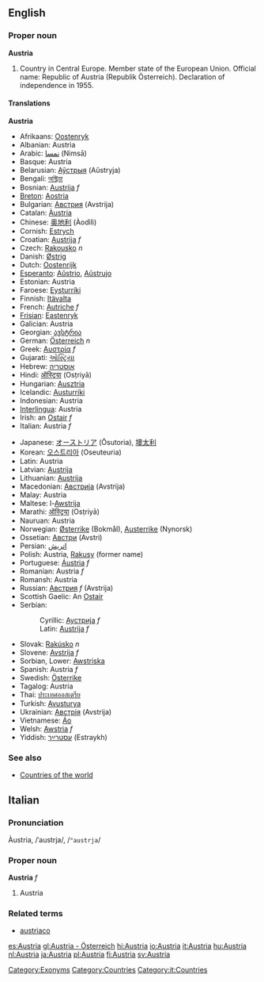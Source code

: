 {{wikipedia}}
==English==

===Proper noun===
'''Austria'''

# Country in Central Europe. Member state of the European Union. Official name: Republic of Austria (Republik Österreich). Declaration of independence in 1955.

====Translations====
<!--DefA-->'''Austria'''
{{top}}
*Afrikaans: [[Oostenryk]]
*Albanian: Austria
*Arabic: [[نمسا]] (Nimsā)
*Basque: Austria
*Belarusian: [[Аўстрыя]] (Aŭstryja)
*Bengali: [[অস্ট্রিয়া]]
*Bosnian: [[Austrija]] ''f''
*[[Breton]]: [[Aostria]]
*Bulgarian: [[Австрия]] (Avstrija)
*Catalan: [[Àustria]]
*Chinese: [[奥地利]] (Àodìlì)
*Cornish: [[Estrych]]
*Croatian: [[Austrija]] ''f''
*Czech: [[Rakousko]] ''n''
*Danish: [[Østrig]]
*Dutch: [[Oostenrijk]]
*[[Esperanto]]: [[Aŭstrio]], [[Aŭstrujo]]
*Estonian: Austria
*Faroese: [[Eysturríki]]
*Finnish: [[Itävalta]]
*French: [[Autriche]] ''f''
*[[Frisian]]: [[Eastenryk]]
*Galician: Austria
*Georgian: [[ავსტრია]]
*German: [[Österreich]] ''n''
*Greek: [[Αυστρία]] ''f''
*Gujarati: [[ઓસ્ટ્રિયા]]
*Hebrew: [[אוסטריה]]
*Hindi: [[ऑस्ट्रिया]] (Osṭriyā)
*Hungarian: [[Ausztria]]
*Icelandic: [[Austurríki]]
*Indonesian: Austria
*[[Interlingua]]: Austria
*Irish: an [[Ostair]] ''f''
*Italian: Austria ''f''
{{mid}}
*Japanese: [[オーストリア]] (Ōsutoria), [[墺太利]]
*Korean: [[오스트리아]] (Oseuteuria)
*Latin: Austria
*Latvian: [[Austrija]]
*Lithuanian: [[Austrija]]
*Macedonian: [[Австрија]] (Avstrija)
*Malay: Austria
*Maltese: l-[[Awstrija]]
*Marathi: [[ऑस्ट्रिया]] (Osṭriyā)
*Nauruan: Austria
*Norwegian: [[Østerrike]] (Bokmål), [[Austerrike]] (Nynorsk)
*Ossetian: [[Австри]] (Avstri)
*Persian: [[اتریش]]
*Polish: Austria, [[Rakusy]] (former name)
*Portuguese: [[Áustria]] ''f''
*Romanian: Austria ''f''
*Romansh: Austria
*Russian: [[Австрия]] ''f'' (Avstrija)
*Scottish Gaelic: An [[Ostair]]
*Serbian:
*:Cyrillic: [[Аустрија]] ''f''
*:Latin: [[Austrija]] ''f''
*Slovak: [[Rakúsko]] ''n''
*Slovene: [[Avstrija]] ''f''
*Sorbian, Lower: [[Awstriska]]
*Spanish: Austria ''f''
*Swedish: [[Österrike]]
*Tagalog: Austria
*Thai: [[ประเทศออสเตรีย]]
*Turkish: [[Avusturya]]
*Ukrainian: [[Австрія]] (Avstrija)
*Vietnamese: [[Áo]]
*Welsh: [[Awstria]] ''f''
*Yiddish: [[עסטרײַך]] (Estraykh)
{{bottom}}

===See also===
*[[Countries of the world]]

[[Category:Exonyms]]
[[Category:Countries]]

==Italian==
===Pronunciation===
Àustria, /ˈaustrja/, /<tt>"austrja</tt>/

===Proper noun===
'''Austria''' ''f''

# Austria

===Related terms===
*[[austriaco]]

[[Category:it:Countries]]

[[es:Austria]]
[[gl:Austria - Österreich]]
[[hi:Austria]]
[[io:Austria]]
[[it:Austria]]
[[hu:Austria]]
[[nl:Austria]]
[[ja:Austria]]
[[pl:Austria]]
[[fi:Austria]]
[[sv:Austria]]